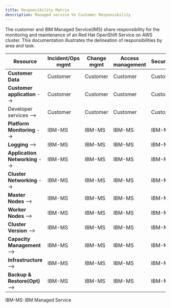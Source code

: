 ```yaml
---
title: Responsibility Matrix
description: Managed service Vs Customer Responsibility
---
```


The customer and IBM Managed Service(IMS) share responsibility for the monitoring and maintenance of an Red Hat OpenShift Service on AWS cluster. This documentation illustrates the delineation of responsibilities by area and task.

| Resource|	Incident/Ops mgmt|Change mgmt | Access management|	Security/Compliance |	Disaster recovery|
|---|---|---|---|---|---|
|**Customer Data**|Customer|Customer|Customer|Customer|Customer|
|**Customer application** --> |Customer|Customer|Customer|Customer|Customer|
|Developer services --> |Customer|Customer|Customer|Customer|Customer|
|**Platform Monitoring** -->|IBM-MS|IBM-MS|IBM-MS|IBM-MS|IBM-MS|
|**Logging** -->|IBM-MS|IBM-MS|IBM-MS|IBM-MS|IBM-MS|
|**Application Networking** -->|IBM-MS|IBM-MS|IBM-MS|IBM-MS|IBM-MS|
|**Cluster Networking** -->|IBM-MS|IBM-MS|IBM-MS|IBM-MS|IBM-MS|
|**Master Nodes** -->|IBM-MS|IBM-MS|IBM-MS|IBM-MS|IBM-MS|
|**Worker Nodes** -->|IBM-MS|IBM-MS|IBM-MS|IBM-MS|IBM-MS|
|**Cluster Version** -->|IBM-MS|IBM-MS|IBM-MS|IBM-MS|IBM-MS|
|**Capacity Management** -->|IBM-MS|IBM-MS|IBM-MS|IBM-MS|IBM-MS|
|**Infrastructure** -->|IBM-MS|IBM-MS|IBM-MS|IBM-MS|IBM-MS|
|**Backup & Restore(Opt)** -->|IBM-MS|IBM-MS|IBM-MS|IBM-MS|IBM-MS|

IBM-MS: IBM Managed Service
